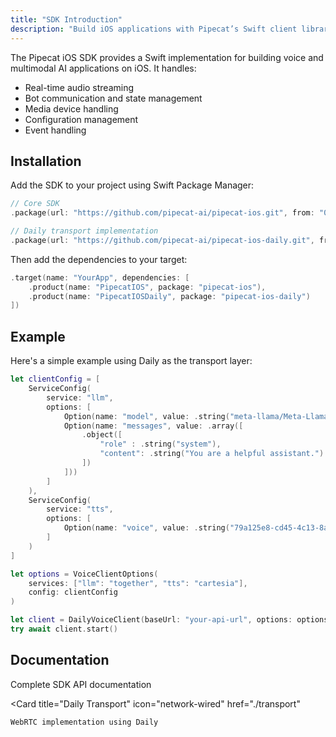 ```yaml
---
title: "SDK Introduction"
description: "Build iOS applications with Pipecat’s Swift client library"
---
```


The Pipecat iOS SDK provides a Swift implementation for building voice and multimodal AI applications on iOS. It handles:

- Real-time audio streaming
- Bot communication and state management
- Media device handling
- Configuration management
- Event handling

## Installation

Add the SDK to your project using Swift Package Manager:

```swift
// Core SDK
.package(url: "https://github.com/pipecat-ai/pipecat-ios.git", from: "0.1.0")

// Daily transport implementation
.package(url: "https://github.com/pipecat-ai/pipecat-ios-daily.git", from: "0.1.0")
```

Then add the dependencies to your target:

```swift
.target(name: "YourApp", dependencies: [
    .product(name: "PipecatIOS", package: "pipecat-ios"),
    .product(name: "PipecatIOSDaily", package: "pipecat-ios-daily")
])
```

## Example

Here's a simple example using Daily as the transport layer:

```swift
let clientConfig = [
    ServiceConfig(
        service: "llm",
        options: [
            Option(name: "model", value: .string("meta-llama/Meta-Llama-3.1-8B-Instruct-Turbo")),
            Option(name: "messages", value: .array([
                .object([
                    "role" : .string("system"),
                    "content": .string("You are a helpful assistant.")
                ])
            ]))
        ]
    ),
    ServiceConfig(
        service: "tts",
        options: [
            Option(name: "voice", value: .string("79a125e8-cd45-4c13-8a67-188112f4dd22"))
        ]
    )
]

let options = VoiceClientOptions(
    services: ["llm": "together", "tts": "cartesia"],
    config: clientConfig
)

let client = DailyVoiceClient(baseUrl: "your-api-url", options: options)
try await client.start()
```

## Documentation

<CardGroup cols={2}>
  <Card
    title="API Reference"
    icon="book"
    href="https://rtvi-client-ios-docs.vercel.app/RTVIClientIOS/documentation/rtviclientios"
  >
    Complete SDK API documentation
  </Card>

  <Card
    title="Daily Transport"
    icon="network-wired"
    href="./transport"
  >
    WebRTC implementation using Daily
  </Card>
</CardGroup>
